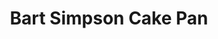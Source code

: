 ---
title: "Bart Simpson Cake Pan"
subtitle: ""
creator: ""
categories: ["kitchen"]
featuredImage: "../src/assets/images/item/kitchen/DSC02573.png"
views: ["../src/assets/images/item/kitchen/DSC02573.png","../src/assets/images/item/kitchen/DSC02574.png","../src/assets/images/item/kitchen/DSC02575.png"]
audio:
    - "/audio/box2/shawn-bart-simpson.mp3"
    - "/audio/box2/shawn-bart-simpson2.mp3"
    - "/audio/box2/susan-bart-simpson3.mp3"
nextItem: ["simpsonsmonopoly"]
---